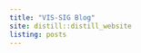 ```yaml
---
title: "VIS-SIG Blog"
site: distill::distill_website
listing: posts
---
```

<!-- library(distill); create_post("Wonderful Wednesdays April 2021") -->